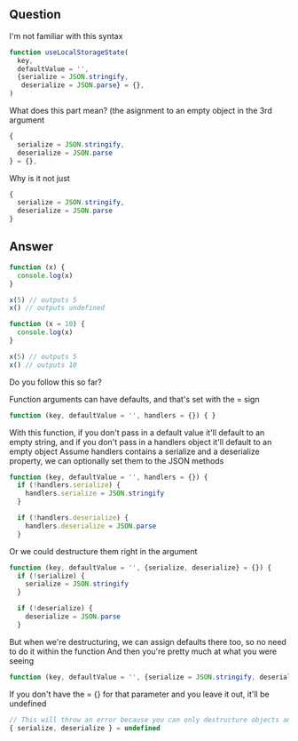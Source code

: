 
## Question

I'm not familiar with this syntax
```js
function useLocalStorageState(
  key,
  defaultValue = '',
  {serialize = JSON.stringify, 
   deserialize = JSON.parse} = {},
)
```

What does this part mean? (the asignment to an empty object in the 3rd argument
```js
{
  serialize = JSON.stringify, 
  deserialize = JSON.parse
} = {},
```

Why is it not just
```js
{
  serialize = JSON.stringify, 
  deserialize = JSON.parse
}
```

## Answer

```js
function (x) {
  console.log(x)
}

x(5) // outputs 5
x() // outputs undefined
```
```js
function (x = 10) {
  console.log(x)
}

x(5) // outputs 5
x() // outputs 10
```

Do you follow this so far?

Function arguments can have defaults, and that's set with the = sign

```js
function (key, defaultValue = '', handlers = {}) { }
```

With this function, if you don't pass in a default value it'll default to an empty string, and if you don't pass in a handlers object it'll default to an empty object
Assume handlers contains a serialize and a deserialize property, we can optionally set them to the JSON methods

```js
function (key, defaultValue = '', handlers = {}) {
  if (!handlers.serialize) {
    handlers.serialize = JSON.stringify
  }

  if (!handlers.deserialize) {
    handlers.deserialize = JSON.parse
  }
```

Or we could destructure them right in the argument

```js
function (key, defaultValue = '', {serialize, deserialize} = {}) {
  if (!serialize) {
    serialize = JSON.stringify
  }

  if (!deserialize) {
    deserialize = JSON.parse
  }
```

But when we're destructuring, we can assign defaults there too, so no need to do it within the function
And then you're pretty much at what you were seeing
```js
function (key, defaultValue = '', {serialize = JSON.stringify, deserialize = JSON.parse} = {}) {
```
If you don't have the = {} for that parameter and you leave it out, it'll be undefined
```js
// This will throw an error because you can only destructure objects and arrays
{ serialize, deserialize } = undefined
```
